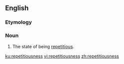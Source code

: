 ==English==

===Etymology===
{{suffix|en|repetitious|ness}}

===Noun===
{{en-noun|-}}

# The state of being [[repetitious]].

[[ku:repetitiousness]]
[[vi:repetitiousness]]
[[zh:repetitiousness]]